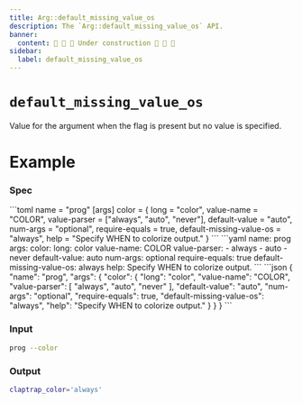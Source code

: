 ```yaml
---
title: Arg::default_missing_value_os
description: The `Arg::default_missing_value_os` API.
banner:
  content: 🚧 🚧 🚧 Under construction 🚧 🚧 🚧
sidebar:
  label: default_missing_value_os
---
```



# `default_missing_value_os` <LinkButton href="https://docs.rs/clap/latest/clap/struct.Arg.html#method.default_missing_value_os" icon="open-book" variant="minimal"></LinkButton>

<Badge text="since 0.1.0" size="small" />

Value for the argument when the flag is present but no value is specified.

# Example

### Spec

<Tabs syncKey="format">
  <TabItem label="TOML">
```toml
name = "prog"
[args]
color = { long = "color", value-name = "COLOR", value-parser = ["always", "auto", "never"], default-value = "auto", num-args = "optional", require-equals = true, default-missing-value-os = "always", help = "Specify WHEN to colorize output." }
```
  </TabItem>
  <TabItem label="YAML">
```yaml
name: prog
args:
  color:
    long: color
    value-name: COLOR
    value-parser:
    - always
    - auto
    - never
    default-value: auto
    num-args: optional
    require-equals: true
    default-missing-value-os: always
    help: Specify WHEN to colorize output.
```
  </TabItem>
  <TabItem label="JSON">
```json
{
  "name": "prog",
  "args": {
    "color": {
      "long": "color",
      "value-name": "COLOR",
      "value-parser": [
        "always",
        "auto",
        "never"
      ],
      "default-value": "auto",
      "num-args": "optional",
      "require-equals": true,
      "default-missing-value-os": "always",
      "help": "Specify WHEN to colorize output."
    }
  }
}
```
  </TabItem>
</Tabs>

### Input

```bash
prog --color
```

### Output

```bash
claptrap_color='always'
```
